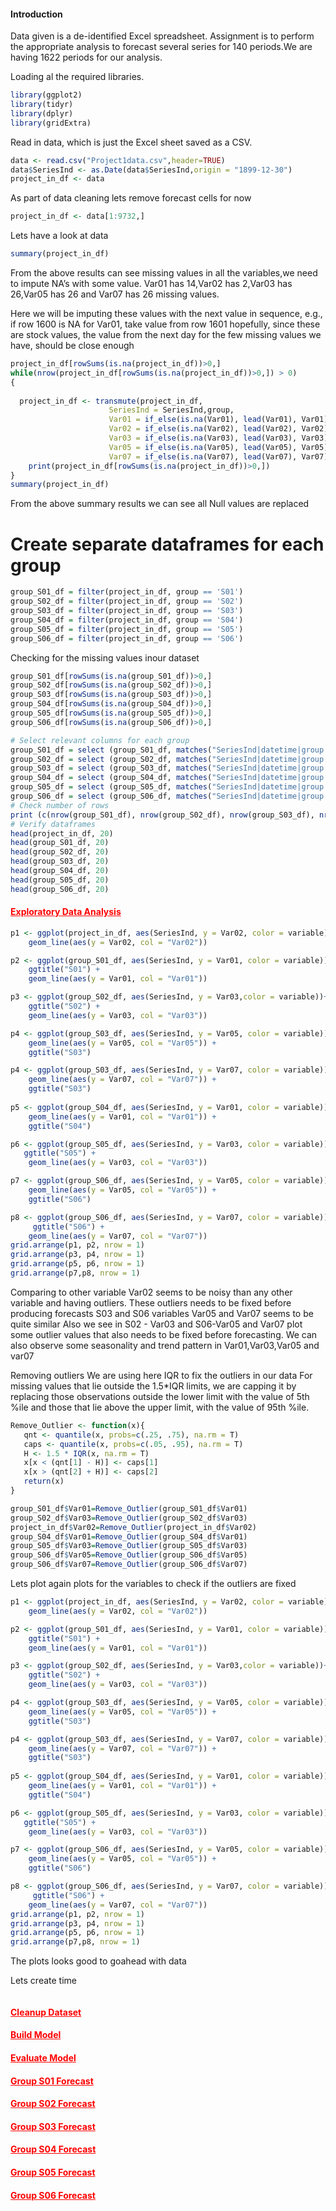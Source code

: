 
#### Introduction
Data given is a de-identified Excel spreadsheet. Assignment is to perform the appropriate analysis to forecast several series for 140 periods.We are having 1622 periods for our analysis. 

Loading al the required libraries.

```r
library(ggplot2)
library(tidyr)
library(dplyr)
library(gridExtra)
```

Read in data, which is just the Excel sheet saved as a CSV.

```r
data <- read.csv("Project1data.csv",header=TRUE)
data$SeriesInd <- as.Date(data$SeriesInd,origin = "1899-12-30")
project_in_df <- data
```
As part of data cleaning lets remove forecast cells for now


```r
project_in_df <- data[1:9732,]
```

Lets have a look at data
```r
summary(project_in_df)
```

From the above results can see missing values in all the variables,we need to impute NA's with some value.
Var01 has 14,Var02 has 2,Var03 has 26,Var05 has 26 and Var07 has 26 missing values.

Here we will be imputing these values with  the next value in sequence, e.g., if row 1600 is NA for Var01, take value from row 1601
hopefully, since these are stock values, the value from the next day for the few missing values we have, should be close enough

```r
project_in_df[rowSums(is.na(project_in_df))>0,]
while(nrow(project_in_df[rowSums(is.na(project_in_df))>0,]) > 0)
{           
    
  project_in_df <- transmute(project_in_df, 
                      SeriesInd = SeriesInd,group,
                      Var01 = if_else(is.na(Var01), lead(Var01), Var01),
                      Var02 = if_else(is.na(Var02), lead(Var02), Var02),
                      Var03 = if_else(is.na(Var03), lead(Var03), Var03),
                      Var05 = if_else(is.na(Var05), lead(Var05), Var05),
                      Var07 = if_else(is.na(Var07), lead(Var07), Var07))
    print(project_in_df[rowSums(is.na(project_in_df))>0,])
}
summary(project_in_df)
```

From the above summary results we can see all Null values are replaced


# Create separate dataframes for each group
```r
group_S01_df = filter(project_in_df, group == 'S01')
group_S02_df = filter(project_in_df, group == 'S02')
group_S03_df = filter(project_in_df, group == 'S03')
group_S04_df = filter(project_in_df, group == 'S04')
group_S05_df = filter(project_in_df, group == 'S05')
group_S06_df = filter(project_in_df, group == 'S06')
```


Checking for the missing values inour dataset

```r
group_S01_df[rowSums(is.na(group_S01_df))>0,]
group_S02_df[rowSums(is.na(group_S02_df))>0,]
group_S03_df[rowSums(is.na(group_S03_df))>0,]
group_S04_df[rowSums(is.na(group_S04_df))>0,]
group_S05_df[rowSums(is.na(group_S05_df))>0,]
group_S06_df[rowSums(is.na(group_S06_df))>0,]
```




```r
# Select relevant columns for each group
group_S01_df = select (group_S01_df, matches("SeriesInd|datetime|group|Var01|Var02"))
group_S02_df = select (group_S02_df, matches("SeriesInd|datetime|group|Var02|Var03"))
group_S03_df = select (group_S03_df, matches("SeriesInd|datetime|group|Var05|Var07"))
group_S04_df = select (group_S04_df, matches("SeriesInd|datetime|group|Var01|Var02"))
group_S05_df = select (group_S05_df, matches("SeriesInd|datetime|group|Var02|Var03"))
group_S06_df = select (group_S06_df, matches("SeriesInd|datetime|group|Var05|Var07"))
# Check number of rows
print (c(nrow(group_S01_df), nrow(group_S02_df), nrow(group_S03_df), nrow(group_S04_df), nrow(group_S05_df), nrow(group_S06_df)))
# Verify dataframes
head(project_in_df, 20)
head(group_S01_df, 20)
head(group_S02_df, 20)
head(group_S03_df, 20)
head(group_S04_df, 20)
head(group_S05_df, 20)
head(group_S06_df, 20)
```


#### <span style="color:red"><b><u>Exploratory Data Analysis</u></b></span>


```r
p1 <- ggplot(project_in_df, aes(SeriesInd, y = Var02, color = variable)) + 
    geom_line(aes(y = Var02, col = "Var02"))

p2 <- ggplot(group_S01_df, aes(SeriesInd, y = Var01, color = variable)) + 
    ggtitle("S01") + 
    geom_line(aes(y = Var01, col = "Var01"))

p3 <- ggplot(group_S02_df, aes(SeriesInd, y = Var03,color = variable))+
    ggtitle("S02") + 
    geom_line(aes(y = Var03, col = "Var03"))

p4 <- ggplot(group_S03_df, aes(SeriesInd, y = Var05, color = variable)) + 
    geom_line(aes(y = Var05, col = "Var05")) +
    ggtitle("S03") 

p4 <- ggplot(group_S03_df, aes(SeriesInd, y = Var07, color = variable)) + 
    geom_line(aes(y = Var07, col = "Var07")) +
    ggtitle("S03") 
  
p5 <- ggplot(group_S04_df, aes(SeriesInd, y = Var01, color = variable)) + 
    geom_line(aes(y = Var01, col = "Var01")) + 
    ggtitle("S04") 

p6 <- ggplot(group_S05_df, aes(SeriesInd, y = Var03, color = variable)) + 
   ggtitle("S05") +
    geom_line(aes(y = Var03, col = "Var03"))

p7 <- ggplot(group_S06_df, aes(SeriesInd, y = Var05, color = variable)) + 
    geom_line(aes(y = Var05, col = "Var05")) +
    ggtitle("S06")

p8 <- ggplot(group_S06_df, aes(SeriesInd, y = Var07, color = variable)) + 
     ggtitle("S06") +
    geom_line(aes(y = Var07, col = "Var07"))
grid.arrange(p1, p2, nrow = 1)
grid.arrange(p3, p4, nrow = 1)
grid.arrange(p5, p6, nrow = 1)
grid.arrange(p7,p8, nrow = 1)
```

Comparing to other variable Var02 seems to be noisy than any other variable and having outliers.
These outliers needs to be fixed before producing forecasts
S03 and S06 variables Var05 and Var07 seems to be quite similar
Also we see in S02 - Var03 and S06-Var05 and Var07 plot some outlier values that also needs to be fixed before forecasting.
We can also observe some seasonality and trend pattern in Var01,Var03,Var05 and var07


Removing outliers
We are using here IQR to fix the outliers in our data
For missing values that lie outside the 1.5*IQR limits, we are capping it by replacing those observations outside the lower limit with the value of 5th %ile and those that lie above the upper limit, with the value of 95th %ile.
```r
Remove_Outlier <- function(x){
   qnt <- quantile(x, probs=c(.25, .75), na.rm = T)
   caps <- quantile(x, probs=c(.05, .95), na.rm = T)
   H <- 1.5 * IQR(x, na.rm = T)
   x[x < (qnt[1] - H)] <- caps[1]
   x[x > (qnt[2] + H)] <- caps[2]
   return(x)
}

group_S01_df$Var01=Remove_Outlier(group_S01_df$Var01)
group_S02_df$Var03=Remove_Outlier(group_S02_df$Var03)
project_in_df$Var02=Remove_Outlier(project_in_df$Var02)
group_S04_df$Var01=Remove_Outlier(group_S04_df$Var01)
group_S05_df$Var03=Remove_Outlier(group_S05_df$Var03)
group_S06_df$Var05=Remove_Outlier(group_S06_df$Var05)
group_S06_df$Var07=Remove_Outlier(group_S06_df$Var07)

```

Lets plot again plots for the variables to check if the outliers are fixed

```r
p1 <- ggplot(project_in_df, aes(SeriesInd, y = Var02, color = variable)) + 
    geom_line(aes(y = Var02, col = "Var02"))

p2 <- ggplot(group_S01_df, aes(SeriesInd, y = Var01, color = variable)) + 
    ggtitle("S01") + 
    geom_line(aes(y = Var01, col = "Var01"))

p3 <- ggplot(group_S02_df, aes(SeriesInd, y = Var03,color = variable))+
    ggtitle("S02") + 
    geom_line(aes(y = Var03, col = "Var03"))

p4 <- ggplot(group_S03_df, aes(SeriesInd, y = Var05, color = variable)) + 
    geom_line(aes(y = Var05, col = "Var05")) +
    ggtitle("S03") 

p4 <- ggplot(group_S03_df, aes(SeriesInd, y = Var07, color = variable)) + 
    geom_line(aes(y = Var07, col = "Var07")) +
    ggtitle("S03") 
  
p5 <- ggplot(group_S04_df, aes(SeriesInd, y = Var01, color = variable)) + 
    geom_line(aes(y = Var01, col = "Var01")) + 
    ggtitle("S04") 

p6 <- ggplot(group_S05_df, aes(SeriesInd, y = Var03, color = variable)) + 
   ggtitle("S05") +
    geom_line(aes(y = Var03, col = "Var03"))

p7 <- ggplot(group_S06_df, aes(SeriesInd, y = Var05, color = variable)) + 
    geom_line(aes(y = Var05, col = "Var05")) +
    ggtitle("S06")

p8 <- ggplot(group_S06_df, aes(SeriesInd, y = Var07, color = variable)) + 
     ggtitle("S06") +
    geom_line(aes(y = Var07, col = "Var07"))
grid.arrange(p1, p2, nrow = 1)
grid.arrange(p3, p4, nrow = 1)
grid.arrange(p5, p6, nrow = 1)
grid.arrange(p7,p8, nrow = 1)
```

The plots looks good to goahead with data

Lets create time
```r

```


#### <span style="color:red"><b><u>Cleanup Dataset</u></b></span>


#### <span style="color:red"><b><u>Build Model</u></b></span>


#### <span style="color:red"><b><u>Evaluate Model</u></b></span>


#### <span style="color:red"><b><u>Group S01 Forecast</u></b></span>
#### <span style="color:red"><b><u>Group S02 Forecast</u></b></span>
#### <span style="color:red"><b><u>Group S03 Forecast</u></b></span>
#### <span style="color:red"><b><u>Group S04 Forecast</u></b></span>
#### <span style="color:red"><b><u>Group S05 Forecast</u></b></span>
#### <span style="color:red"><b><u>Group S06 Forecast</u></b></span>
